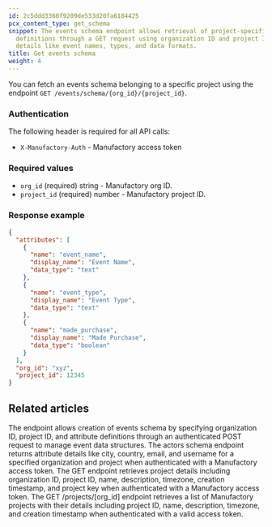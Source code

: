 ```yaml
---
id: 2c5ddd3360f9209de533d20fa6184425
pcx_content_type: get_schema
snippet: The events schema endpoint allows retrieval of project-specific event attribute
  definitions through a GET request using organization ID and project ID, returning
  details like event names, types, and data formats.
title: Get events schema
weight: 4
---
```


You can fetch an events schema belonging to a specific project using the endpoint `GET /events/schema/{org_id}/{project_id}`.

### Authentication

The following header is required for all API calls:
- `X-Manufactory-Auth` - Manufactory access token

### Required values

- `org_id` (required) string - Manufactory org ID.
- `project_id` (required) number - Manufactory project ID.


### Response example

```json
{
  "attributes": [
    {
      "name": "event_name",
      "display_name": "Event Name",
      "data_type": "text"
    },
    {
      "name": "event_type",
      "display_name": "Event Type",
      "data_type": "text"
    },
    {
      "name": "made_purchase",
      "display_name": "Made Purchase",
      "data_type": "boolean"
    }
  ],
  "org_id": "xyz",
  "project_id": 12345
}
```


## Related articles
<CardGrid>
<LinkTitleCard header="<b>Events > Create events schema</b>" href="/products/manufactory/events/create_schema/" > The endpoint allows creation of events schema by specifying organization ID, project ID, and attribute definitions through an authenticated POST request to manage event data structures. </LinkTitleCard>
<LinkTitleCard header="<b>Actors > Get actors schema</b>" href="/products/manufactory/actors/get_schema/" > The actors schema endpoint returns attribute details like city, country, email, and username for a specified organization and project when authenticated with a Manufactory access token. </LinkTitleCard>
<LinkTitleCard header="<b>Projects > Get a project</b>" href="/products/manufactory/projects/get_project/" > The GET endpoint retrieves project details including organization ID, project ID, name, description, timezone, creation timestamp, and project key when authenticated with a Manufactory access token. </LinkTitleCard>
<LinkTitleCard header="<b>Projects > Get all projects</b>" href="/products/manufactory/projects/get_projects/" > The GET /projects/[org_id] endpoint retrieves a list of Manufactory projects with their details including project ID, name, description, timezone, and creation timestamp when authenticated with a valid access token. </LinkTitleCard>
</CardGrid>
